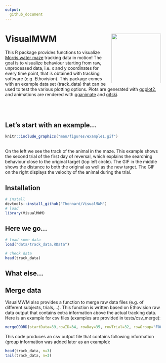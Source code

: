 ```yaml
---
output:
  github_document
---
```


<!-- README.md is generated from README.Rmd. -->

# VisualMWM <img src="man/figures/logo.gif" align="right" width="160"/>
This R package provides functions to visualize [Morris water maze](https://en.wikipedia.org/wiki/Morris_water_navigation_task) tracking data in motion! The goal is to visualize behaviour starting from raw, unprocessed data, i.e. x and y coordinates for every time point, that is obtained with tracking software (e.g. Ethovision). This package comes with an example data set (track_data) that can be used to test the various plotting options. Plots are generated with [ggplot2](https://ggplot2.tidyverse.org/), and animations are rendered with [gganimate](https://gganimate.com/articles/gganimate.html) and [gifski](https://gif.ski/). 

<br><br>

## Let's start with an example...
```r
knitr::include_graphics("man/figures/example1.gif") 
```

<br>
On the left we see the track of the animal in the maze. This example shows the second trial of the first day of reversal, which explains the searching behaviour close to the original target (top left circle). The GIF in the middle shows the distance to both the original as well as the new target. The GIF on the right displays the velocity of the animal during the trial.

## Installation
```r
# install
devtools::install_github("Thonnard/VisualMWM")
# load
library(VisualMWM)
```

## Here we go...
```r
# load some data
load("data/track_data.RData")
```

```r
# check data
head(track_data)
```

## What else...

## Merge data
VisualMWM also provides a function to merge raw data files (e.g. of different subjects, trials,...). This function is written based on Ethovision raw data output that contains extra information above the actual tracking data. Here is an example for csv files (examples are provided in tests/csv_merge):

```r
mergeCOORD(startData=39,rowID=34, rowDay=35, rowTrial=32, rowGroup="FOO", filetype = "csv")
```

This code produces an csv output file that contains following information (group information was added later as an example):

```r
head(track_data, n=3)
tail(track_data, n=3)
```

